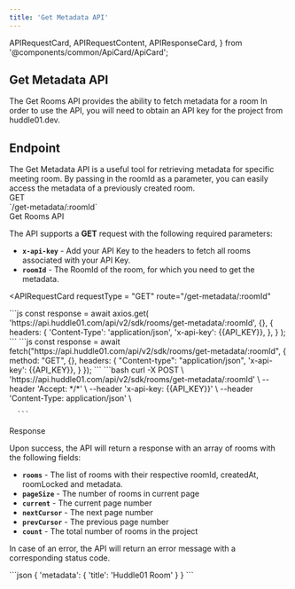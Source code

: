 ```yaml
---
title: 'Get Metadata API'
---
```


  APIRequestCard,
  APIRequestContent,
  APIResponseCard,
} from '@components/common/ApiCard/ApiCard';

## **Get Metadata API**

The Get Rooms API provides the ability to fetch metadata for a room
In order to use the API, you will need to obtain an API key for the project from huddle01.dev.

## **Endpoint**
<div className="flex justify-between w-full lg:flex-row flex-col">
  <HighLight className="my-3 w-full">
    <RequestStrip
      method={'GET'}
      url={'https://api.huddle01.com/api/v2/sdk'}
      endpoint={'/rooms/get-metadata/:roomId'}
    />
  </HighLight>
</div>


<Paragraph className="mt-5">
  The Get Metadata API is a useful tool for retrieving metadata for
  specific meeting room. By passing in the roomId as a parameter, you can easily
  access the metadata of a previously created room.
</Paragraph>

<div className="grid md:grid-cols-2 gap-4 grid-cols-1 mt-10  md:h-[24.5rem]">
<div>
<div className="flex items-center gap-4">
<Pill >GET</Pill>
<div className="text-sm font-normal text-slate-50">`/get-metadata/:roomId`</div>

</div>

<div className="mt-7 font-mono text-2xl font-bold text-[#f1f5f9]">
  Get Rooms API
</div>

The API supports a **GET** request with the following required parameters:

- **`x-api-key`** - Add your API Key to the headers to fetch all rooms associated with your API Key.
- **`roomId`** - The RoomId of the room, for which you need to get the metadata.

</div>

<APIRequestCard
    requestType = "GET"
    route="/get-metadata/:roomId"
>

  <APIRequestContent value="axios">
      ```js
      const response = await axios.get(
        'https://api.huddle01.com/api/v2/sdk/rooms/get-metadata/:roomId',
        {},
        {
          headers: {
            'Content-Type': 'application/json',
            'x-api-key': {{API_KEY}},
          },
        }
    );
      ```
  </APIRequestContent>

    
  <APIRequestContent value="fetch">
    ```js
    const response = await fetch("https://api.huddle01.com/api/v2/sdk/rooms/get-metadata/:roomId", {
      method: "GET",
      {},
      headers: {
        "Content-type": "application/json",
        'x-api-key': {{API_KEY}},
      }
    });
    ```
  </APIRequestContent>

  <APIRequestContent value="cUrl">
      ```bash
curl -X POST \
  'https://api.huddle01.com/api/v2/sdk/rooms/get-metadata/:roomId' \
  --header 'Accept: */*' \
  --header 'x-api-key: {{API_KEY}}' \
  --header 'Content-Type: application/json' \
  
      ```
  </APIRequestContent>
  </APIRequestCard>

</div>

<div className="grid md:grid-cols-2 gap-4 grid-cols-1 mt-10">
<div className="text-start ">

<div className="font-mono text-2xl font-bold text-[#f1f5f9]">Response</div>

Upon success, the API will return a response with an array of rooms with the following fields:

- **`rooms`** - The list of rooms with their respective roomId, createdAt, roomLocked and metadata.
- **`pageSize`** - The number of rooms in current page
- **`current`** - The current page number
- **`nextCursor`** - The next page number
- **`prevCursor`** - The previous page number
- **`count`** - The total number of rooms in the project 

In case of an error, the API will return an error message with a corresponding status code.

</div>

<APIResponseCard>
  <APIRequestContent value="Success">
    ```json
    {
        'metadata': {
            'title': 'Huddle01 Room' 
        }
    }
    ```
  </APIRequestContent>
</APIResponseCard>

</div>

